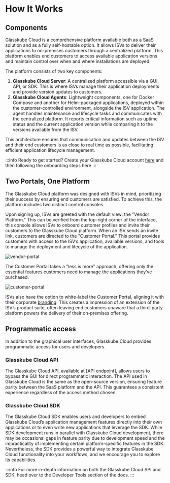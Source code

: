 
# How It Works

## Components

Glasskube Cloud is a comprehensive platform available both as a SaaS solution and as a fully self-hostable option. It allows ISVs to deliver their applications to on-premises customers through a centralized platform. This platform enables end customers to access available application versions and maintain control over when and where installations are deployed.

The platform consists of two key components:

1. **Glasskube Cloud Server**: A centralized platform accessible via a GUI, API, or SDK. This is where ISVs manage their application deployments and provide version updates to customers.
2. **Glasskube Cloud Agents**: Lightweight components, one for Docker Compose and another for Helm-packaged applications, deployed within the customer-controlled environment, alongside the ISV application. The agent handles maintenance and lifecycle tasks and communicates with the centralized platform. It reports critical information such as uptime status and the current application version while comparing it to the versions available from the ISV.

This architecture ensures that communication and updates between the ISV and their end customers is as close to real time as possible, facilitating efficient application lifecycle management.

:::info
Ready to get started? Create your Glasskube Cloud account [here](https://glasskube.cloud/signup.html) and then following the onboarding steps here
:::

## Two Portals, One Platform

The Glasskube Cloud platform was designed with ISVs in mind, prioritizing their success by ensuring end customers are satisfied. To achieve this, the platform includes two distinct control consoles.

Upon signing up, ISVs are greeted with the default view: the "Vendor Platform." This can be verified from the top-right corner of the interface, this console allows ISVs to onboard customer profiles and invite their customers to the Glasskube Cloud platform. When an ISV sends an invite link, customers are directed to the "Customer Portal." This portal provides customers with access to the ISV’s application, available versions, and tools to manage the deployment and lifecycle of the application.

![vendor-portal](https://github.com/user-attachments/assets/d470a418-cc90-41e2-bf28-00f0e0b7e9ed)

The Customer Portal takes a "less is more" approach, offering only the essential features customers need to manage the applications they’ve purchased. 

![customer-portal](https://github.com/user-attachments/assets/ccf16563-aaf4-4ac3-a9b6-c64f52be0259)

ISVs also have the option to white-label the Customer Portal, aligning it with their corporate [branding](/products/cloud/docs/product/branding). This creates a impression of an extension of the ISV’s product suite, often leaving end customers unaware that a third-party platform powers the delivery of their on-premises offering.

## Programmatic access
In addition to the graphical user interfaces, Glasskube Cloud provides programmatic access for users and developers.

### Glasskube Cloud API
The Glasskube Cloud API, available at [API endpoint], allows users to bypass the GUI for direct programmatic interaction. The API used in Glasskube Cloud is the same as the open-source version, ensuring feature parity between the SaaS platform and the API. This guarantees a consistent experience regardless of the access method chosen.

### Glasskube Cloud SDK
The Glasskube Cloud SDK enables users and developers to embed Glasskube Cloud’s application management features directly into their own applications or to even write new applications that leverage the SDK. While SDK development runs in parallel with Glasskube Cloud development, there may be occasional gaps in feature parity due to development speed and the impracticality of implementing certain platform-specific features in the SDK. Nevertheless, the SDK provides a powerful way to integrate Glasskube Cloud functionality into your workflows, and we encourage you to explore its capabilities.

:::info
For more in-depth information on both the Glasskube Cloud API and SDK, head over to the Developer Tools section of the docs.
:::
